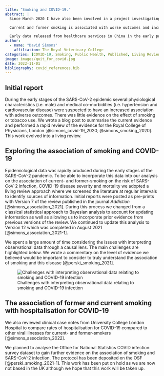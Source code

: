 ```yaml
---
title: "Smoking and COVID-19."
abstract: |
  Since March 2020 I have also been involved in a project investigating the association of smoking and SARS-CoV-2 infection, and COVID-19 severity and mortality. This work has been led by Olga Perski and colleagues at UCL-Tobacco and Alcohol Research Group.

  Current and former smoking is associated with worse outcomes and increased rates of hospitalisation from respiratory infections such as Respiratory Synciatial Virus, Influenza viruses and bacterial infections. Because of this there was an early concern about how the pandemic caused by SARS-CoV-2 may interact with smoking.

  Early data released from healthcare services in China in the early parts of 2020 suggested that smoking was not a significant risk factor for COVID-19 disease. Whether this was a true effect or reflected poor recording or reporting was unclear. We began to synthesise the published and pre-print literature to investigate the specific association of smoking and COVID-19. This was initially performed as a report for the Royal College of Physicians, London and was expanded following a request from Public Health England.
author: 
  - name: "David Simons"
    affiliation: The Royal Veterinary College
categories: [COVID-19, Smoking, Public Health, Published, Living Review]
image: images/quit_for_covid.jpg
date: 2022-11-01
bibliography: covid_references.bib
---
```


## Initial report

During the early stages of the SARS-CoV-2 epidemic several physiological characteristics (i.e. male) and medical co-morbidities (i.e. hypertension and cardiovascular disease) were suspected to have an increased association with adverse outcomes. There was little evidence on the effect of smoking or tobacco use. We wrote a blog post to summarise the current evidence and performed a rapid review of the evidence for the Royal College of Physicians, London [@simons_covid-19_2020; @simons_smoking_2020]. This work evolved into a living review.

## Exploring the association of smoking and COVID-19

Epidemiological data was rapidly produced during the early stages of the SARS-CoV-2 pandemic. To be able to incorporate this data into our analysis on the association of current- and former-smoking on the risk of SARS-CoV-2 infection, COVID-19 disease severity and mortality we adopted a living review approach where we screened the literature at regular intervals to identify sources of information. Initial reports were posted as pre-prints with Version 7 of the review published in the journal *Addiction* [@simons_association_2021]. During this process we changed from a classical statistical approach to Bayesian analysis to account for updating information as well as allowing us to incorporate prior evidence from previous versions of the review. We continued to update this analysis to Version 12 which was completed in August 2021 [@simons_association_2021-1].

We spent a large amount of time considering the issues with interpreting observational data through a causal lens. The main challenges are highlighted below. We wrote a commentary on the level of evidence we believed would be important to consider to truly understand the association of smoking and this disease [@perski_smoking_2021]. 

![Challenges with interpreting observational data relating to smoking and COVID-19 infection](images/covid_interpretation.png)

## The association of former and current smoking with hospitalisation for COVID-19

We also reviewed clinical case notes from University College London Hospital to compare rates of hospitalisation for COVID-19 compared to other viral illnesses for current- and former-smokers [@simons_association_2022].

We planned to analyse the Office for National Statistics COVID infection survey dataset to gain further evidence on the association of smoking and SARS-CoV-2 infection. The protocol has been deposited on the OSF [@perski_smoking_2021-1]. This work has been put on hold as we are now not based in the UK although we hope that this work will be taken up.